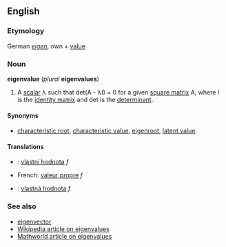 ==English==
===Etymology===
German ''[[eigen]]'', own + [[value]]

===Noun===
'''eigenvalue''' (''plural'' '''eigenvalues''')

#A [[scalar]] &lambda; such that det(A - &lambda;I) = 0 for a given [[square matrix]] A, where I is the [[identity matrix]] and det is the [[determinant]].

====Synonyms====
*[[characteristic root]], [[characteristic value]], [[eigenroot]], [[latent value]]

====Translations====
*{{cz}}: [[vlastní hodnota]] ''f''
*French: [[valeur propre]] ''f''
*{{sk}}: [[vlastná hodnota]] ''f''

===See also===
*[[eigenvector]]
*[[w:eigenvalue|Wikipedia article on eigenvalues]]
*[http://mathworld.wolfram.com/Eigenvalue.html Mathworld article on eigenvalues]